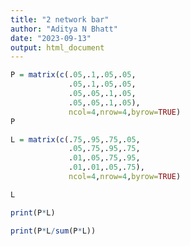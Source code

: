```yaml
---
title: "2 network bar"
author: "Aditya N Bhatt"
date: "2023-09-13"
output: html_document
---
```

```r
P = matrix(c(.05,.1,.05,.05,
             .05,.1,.05,.05,
             .05,.05,.1,.05,
             .05,.05,.1,.05),
             ncol=4,nrow=4,byrow=TRUE)
P


```
```r
L = matrix(c(.75,.95,.75,.05,
             .05,.75,.95,.75,
             .01,.05,.75,.95,
             .01,.01,.05,.75),
             ncol=4,nrow=4,byrow=TRUE)

L
```
```r
print(P*L)

```
```r
print(P*L/sum(P*L))
```

